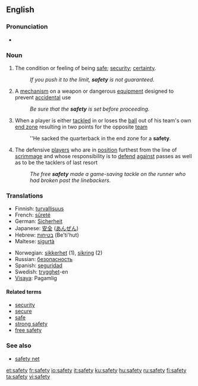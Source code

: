 ==English==

===Pronunciation===
*{{audio|en-us-safety.ogg|Audio (US)}}


===Noun===
{{en-infl-noun|safet|ies|-}}

#The condition or feeling of being [[safe]]; [[security]]; [[certainty]].
#:''If you push it to the limit, '''safety''' is not guaranteed.''
#A [[mechanism]] on a weapon or dangerous [[equipment]] designed to prevent [[accidental]] use
#:''Be sure that the '''safety''' is set before proceeding.''
#{{fb}} When a player is either [[tackled]] in or loses the [[ball]] out of his team's own [[end zone]] resulting in two points for the opposite [[team]]
#:''He sacked the quarterback in the end zone for a '''safety'''.
#{{fb}} The defensive [[players]] who are in [[position]] furthest from the line of [[scrimmage]] and whose responsibility is to [[defend]] [[against]] passes as well as to be the tacklers of last resort 
#:''The free '''safety''' made a game-saving tackle on the runner who had broken past the linebackers.''

===Translations===
{{top}}
*Finnish: [[turvallisuus]]
*French: [[sûreté]] {{f}}
*German: [[Sicherheit]] {{f}}
*Japanese: [[安全]] ([[あんぜん]])
*Hebrew: [[בטיחות]] (Be'ti'hut)
*Maltese: [[sigurtà]]
{{mid}}
*Norwegian: [[sikkerhet]] (1), [[sikring]] (2)
*Russian: [[безопасность]]
*Spanish: [[seguridad]] {{f}}
*Swedish: [[trygghet]]-en
*[[Visaya]]: Pagamlig
{{bottom}}

====Related terms====
*[[security]] 
*[[secure]] 
*[[safe]]
*[[strong safety]]
*[[free safety]]

===See also===
*[[safety net]]

[[et:safety]]
[[fr:safety]]
[[io:safety]]
[[it:safety]]
[[ku:safety]]
[[hu:safety]]
[[ru:safety]]
[[fi:safety]]
[[ta:safety]]
[[vi:safety]]